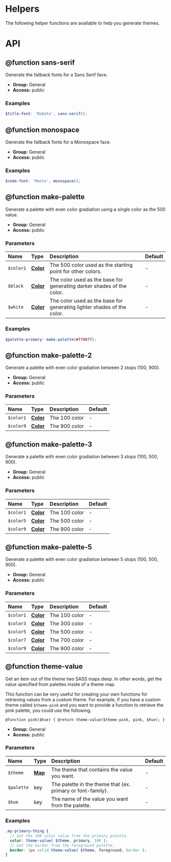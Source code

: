 
<Meta title="Utils/Theme Helpers" />

# Helpers

The following helper functions are available to help you
generate themes.

# API

<a id="general-function-sans-serif"></a>

## @function sans-serif

Generate the fallback fonts for a Sans Serif face.

+ **Group:** General
+ **Access:** public

### Examples

```scss
$title-font: 'Roboto', sans-serif();
```

<a id="general-function-monospace"></a>

## @function monospace

Generate the fallback fonts for a Monospace face.

+ **Group:** General
+ **Access:** public

### Examples

```scss
$code-font: 'Menlo', monospace();
```

<a id="general-function-make-palette"></a>

## @function make-palette

Generate a palette with even color gradiation
using a single color as the 500 value.

+ **Group:** General
+ **Access:** public

### Parameters

| Name      | Type                                                           | Description                                                            | Default |
| :-------- | :------------------------------------------------------------- | :--------------------------------------------------------------------- | :------ |
| `$color1` | **[Color](https://sass-lang.com/documentation/values/colors)** | The 500 color used as the starting point for other colors.             | -       |
| `$black`  | **[Color](https://sass-lang.com/documentation/values/colors)** | The color used as the base for generating darker shades of the color.  | -       |
| `$white`  | **[Color](https://sass-lang.com/documentation/values/colors)** | The color used as the base for generating lighter shades of the color. | -       |

### Examples

```scss
$palette-primary: make-palette(#ff00ff);
```

<a id="general-function-make-palette-2"></a>

## @function make-palette-2

Generate a palette with even color gradiation
between 2 stops (100, 900).

+ **Group:** General
+ **Access:** public

### Parameters

| Name      | Type                                                           | Description   | Default |
| :-------- | :------------------------------------------------------------- | :------------ | :------ |
| `$color1` | **[Color](https://sass-lang.com/documentation/values/colors)** | The 100 color | -       |
| `$color9` | **[Color](https://sass-lang.com/documentation/values/colors)** | The 900 color | -       |

<a id="general-function-make-palette-3"></a>

## @function make-palette-3

Generate a palette with even color gradiation
between 3 stops (100, 500, 900).

+ **Group:** General
+ **Access:** public

### Parameters

| Name      | Type                                                           | Description   | Default |
| :-------- | :------------------------------------------------------------- | :------------ | :------ |
| `$color1` | **[Color](https://sass-lang.com/documentation/values/colors)** | The 100 color | -       |
| `$color5` | **[Color](https://sass-lang.com/documentation/values/colors)** | The 500 color | -       |
| `$color9` | **[Color](https://sass-lang.com/documentation/values/colors)** | The 900 color | -       |

<a id="general-function-make-palette-5"></a>

## @function make-palette-5

Generate a palette with even color gradiation
between 5 stops (100, 500, 900).

+ **Group:** General
+ **Access:** public

### Parameters

| Name      | Type                                                           | Description   | Default |
| :-------- | :------------------------------------------------------------- | :------------ | :------ |
| `$color1` | **[Color](https://sass-lang.com/documentation/values/colors)** | The 100 color | -       |
| `$color3` | **[Color](https://sass-lang.com/documentation/values/colors)** | The 300 color | -       |
| `$color5` | **[Color](https://sass-lang.com/documentation/values/colors)** | The 500 color | -       |
| `$color7` | **[Color](https://sass-lang.com/documentation/values/colors)** | The 700 color | -       |
| `$color9` | **[Color](https://sass-lang.com/documentation/values/colors)** | The 900 color | -       |

<a id="general-function-theme-value"></a>

## @function theme-value

Get an item out of the theme two SASS maps deep. In other words,
get the value specified from palettes inside of a theme map.

This function can be very useful for creating your own functions
for retrieving values from a custom theme. For example, if you
have a custom theme called `$theme-pink` and you want to provide
a function to retrieve the pink palette, you could use the following.

`@function pink($hue) { @return theme-value($theme-pink, pink, $hue); }`

+ **Group:** General
+ **Access:** public

### Parameters

| Name       | Type                                                       | Description                                                 | Default |
| :--------- | :--------------------------------------------------------- | :---------------------------------------------------------- | :------ |
| `$theme`   | **[Map](https://sass-lang.com/documentation/values/maps)** | The theme that contains the value you want.                 | -       |
| `$palette` | key                                                        | The palette in the theme that (ex. primary or font-family). | -       |
| `$hue`     | key                                                        | The name of the value you want from the palette.            | -       |

### Examples

```scss
.my-primary-thing {
  // Get the 100 color value from the primary palette.
  color: theme-value( $theme, primary, 100 );
  // Get the border from the foreground palette.
  border: 1px solid theme-value( $theme, foreground, border );
}
```


